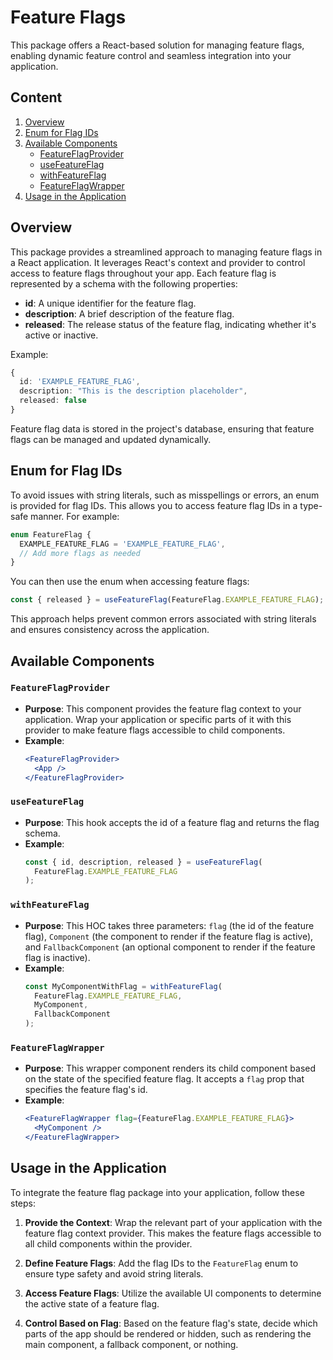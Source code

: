 # Feature Flags

This package offers a React-based solution for managing feature flags, enabling dynamic feature control and seamless integration into your application.

## Content

1. [Overview](#overview)
2. [Enum for Flag IDs](#enum-for-flag-ids)
3. [Available Components](#available-components)
   - [FeatureFlagProvider](#featureflagprovider)
   - [useFeatureFlag](#usefeatureflag)
   - [withFeatureFlag](#withfeatureflag)
   - [FeatureFlagWrapper](#featureflagwrapper)
4. [Usage in the Application](#usage-in-the-application)

## Overview

This package provides a streamlined approach to managing feature flags in a React application. It leverages React's context and provider to control access to feature flags throughout your app. Each feature flag is represented by a schema with the following properties:

- **id**: A unique identifier for the feature flag.
- **description**: A brief description of the feature flag.
- **released**: The release status of the feature flag, indicating whether it's active or inactive.

Example:

```ts
{
  id: 'EXAMPLE_FEATURE_FLAG',
  description: "This is the description placeholder",
  released: false
}
```

Feature flag data is stored in the project's database, ensuring that feature flags can be managed and updated dynamically.

## Enum for Flag IDs

To avoid issues with string literals, such as misspellings or errors, an enum is provided for flag IDs. This allows you to access feature flag IDs in a type-safe manner. For example:

```ts
enum FeatureFlag {
  EXAMPLE_FEATURE_FLAG = 'EXAMPLE_FEATURE_FLAG',
  // Add more flags as needed
}
```

You can then use the enum when accessing feature flags:

```jsx
const { released } = useFeatureFlag(FeatureFlag.EXAMPLE_FEATURE_FLAG);
```

This approach helps prevent common errors associated with string literals and ensures consistency across the application.

## Available Components

### `FeatureFlagProvider`

- **Purpose**: This component provides the feature flag context to your application. Wrap your application or specific parts of it with this provider to make feature flags accessible to child components.
- **Example**:
  ```jsx
  <FeatureFlagProvider>
    <App />
  </FeatureFlagProvider>
  ```

### `useFeatureFlag`

- **Purpose**: This hook accepts the id of a feature flag and returns the flag schema.
- **Example**:
  ```jsx
  const { id, description, released } = useFeatureFlag(
    FeatureFlag.EXAMPLE_FEATURE_FLAG
  );
  ```

### `withFeatureFlag`

- **Purpose**: This HOC takes three parameters: `flag` (the id of the feature flag), `Component` (the component to render if the feature flag is active), and `FallbackComponent` (an optional component to render if the feature flag is inactive).
- **Example**:
  ```jsx
  const MyComponentWithFlag = withFeatureFlag(
    FeatureFlag.EXAMPLE_FEATURE_FLAG,
    MyComponent,
    FallbackComponent
  );
  ```

### `FeatureFlagWrapper`

- **Purpose**: This wrapper component renders its child component based on the state of the specified feature flag. It accepts a `flag` prop that specifies the feature flag's id.
- **Example**:
  ```jsx
  <FeatureFlagWrapper flag={FeatureFlag.EXAMPLE_FEATURE_FLAG}>
    <MyComponent />
  </FeatureFlagWrapper>
  ```

## Usage in the Application

To integrate the feature flag package into your application, follow these steps:

1. **Provide the Context**: Wrap the relevant part of your application with the feature flag context provider. This makes the feature flags accessible to all child components within the provider.

2. **Define Feature Flags**: Add the flag IDs to the `FeatureFlag` enum to ensure type safety and avoid string literals.

3. **Access Feature Flags**: Utilize the available UI components to determine the active state of a feature flag.

4. **Control Based on Flag**: Based on the feature flag's state, decide which parts of the app should be rendered or hidden, such as rendering the main component, a fallback component, or nothing.
